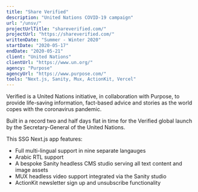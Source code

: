 ```yaml
---
title: "Share Verified"
description: "United Nations COVID-19 campaign"
url: "/unsv/"
projectUrlTitle: "shareverified.com/"
projectUrl: "https://shareverified.com/"
writtenDate: "Summer - Winter 2020"
startDate: "2020-05-17"
endDate: "2020-05-21"
client: "United Nations"
clientUrl: "https://www.un.org/"
agency: "Purpose"
agencyUrl: "https://www.purpose.com/"
tools: "Next.js, Sanity, Mux, ActionKit, Vercel"
---
```



Verified is a <ExternalLink href="https://www.un.org/en/coronavirus/%E2%80%98verified%E2%80%99-initiative-aims-flood-digital-space-facts-amid-covid-19-crisis">United Nations initiative</ExternalLink>, in collaboration with Purpose, to provide life-saving information, fact-based advice and stories as the world copes with the coronavirus pandemic.

Built in a record two and half days flat in time for the Verified global launch by the Secretary-General of the United Nations.

This SSG Next.js app features:

- Full multi-lingual support in nine separate langauges
- Arabic RTL support
- A bespoke Sanity headless CMS studio serving all text content and image assets
- MUX headless video support integrated via the Sanity studio
- ActionKit newsletter sign up and unsubscribe functionality
